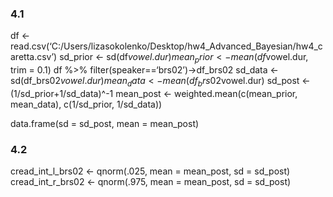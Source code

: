 ### 4.1
df <- read.csv('C:/Users/lizasokolenko/Desktop/hw4_Advanced_Bayesian/hw4_caretta.csv')
sd_prior <- sd(df$vowel.dur)
mean_prior <- mean(df$vowel.dur, trim = 0.1)
df %>% 
  filter(speaker=='brs02')->df_brs02
sd_data <- sd(df_brs02$vowel.dur)
mean_data <- mean(df_brs02$vowel.dur)
sd_post <- (1/sd_prior+1/sd_data)^-1
mean_post <- weighted.mean(c(mean_prior, mean_data), c(1/sd_prior, 1/sd_data))

data.frame(sd = sd_post, mean = mean_post)

### 4.2
cread_int_l_brs02 <- qnorm(.025, mean = mean_post, sd = sd_post)
cread_int_r_brs02 <- qnorm(.975, mean = mean_post, sd = sd_post)

